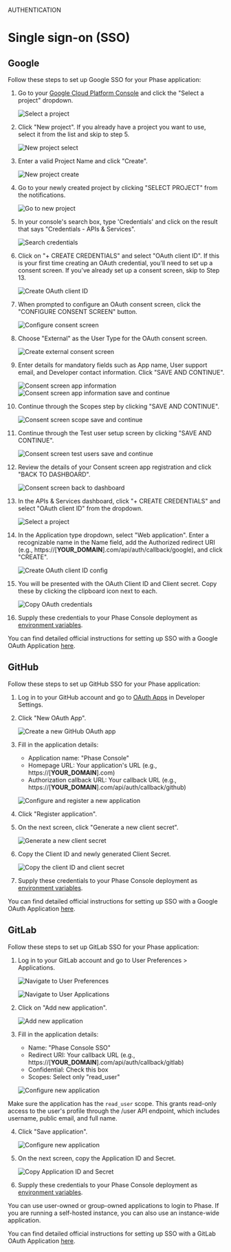 
<Tag variant="small">AUTHENTICATION</Tag>

# Single sign-on (SSO)

## Google

Follow these steps to set up Google SSO for your Phase application:

1. Go to your [Google Cloud Platform Console](https://console.cloud.google.com/) and click the "Select a project" dropdown.

   ![Select a project](/assets/images/auth/sso/google/1-select-a-project.png)

2. Click "New project". If you already have a project you want to use, select it from the list and skip to step 5.

   ![New project select](/assets/images/auth/sso/google/2-new-project-select.png)

3. Enter a valid Project Name and click "Create".

   ![New project create](/assets/images/auth/sso/google/3-new-project-create.png)

4. Go to your newly created project by clicking "SELECT PROJECT" from the notifications.

   ![Go to new project](/assets/images/auth/sso/google/4-go-to-new-project.png)

5. In your console's search box, type 'Credentials' and click on the result that says "Credentials - APIs & Services".

   ![Search credentials](/assets/images/auth/sso/google/5-search-credentials.png)

6. Click on "+ CREATE CREDENTIALS" and select "OAuth client ID". If this is your first time creating an OAuth credential, you'll need to set up a consent screen. If you've already set up a consent screen, skip to Step 13.

   ![Create OAuth client ID](/assets/images/auth/sso/google/6-create-oauth-client-id.png)

7. When prompted to configure an OAuth consent screen, click the "CONFIGURE CONSENT SCREEN" button.

   ![Configure consent screen](/assets/images/auth/sso/google/7-first-time-consent-screen-config.png)

8. Choose "External" as the User Type for the OAuth consent screen.

   ![Create external consent screen](/assets/images/auth/sso/google/8-create-external-consent-screen.png)

9. Enter details for mandatory fields such as App name, User support email, and Developer contact information. Click "SAVE AND CONTINUE".

   ![Consent screen app information](/assets/images/auth/sso/google/9-consent-screen-app-information.png)
   ![Consent screen app information save and continue](/assets/images/auth/sso/google/10-consent-screen-app-information-save-continue.png)

10. Continue through the Scopes step by clicking "SAVE AND CONTINUE".

    ![Consent screen scope save and continue](/assets/images/auth/sso/google/11-consent-screen-scope-save-continue.png)

11. Continue through the Test user setup screen by clicking "SAVE AND CONTINUE".

    ![Consent screen test users save and continue](/assets/images/auth/sso/google/12-consent-screen-test-users-save-continue.png)

12. Review the details of your Consent screen app registration and click "BACK TO DASHBOARD".

    ![Consent screen back to dashboard](/assets/images/auth/sso/google/13-consent-screen-back-to-dashboard.png)

13. In the APIs & Services dashboard, click "+ CREATE CREDENTIALS" and select "OAuth client ID" from the dropdown.

    ![Select a project](/assets/images/auth/sso/google/1-select-a-project.png)

14. In the Application type dropdown, select "Web application". Enter a recognizable name in the Name field, add the Authorized redirect URI (e.g., https://[**YOUR_DOMAIN**].com/api/auth/callback/google), and click "CREATE".

    ![Create OAuth client ID config](/assets/images/auth/sso/google/14-create-oauth-client-id-config.png)

15. You will be presented with the OAuth Client ID and Client secret. Copy these by clicking the clipboard icon next to each.

    ![Copy OAuth credentials](/assets/images/auth/sso/google/15-copy-oauth-creds.png)

16. Supply these credentials to your Phase Console deployment as [environment variables](/self-hosting/configuration/envars#google-sso).

You can find detailed official instructions for setting up SSO with a Google OAuth Application [here](https://support.google.com/cloud/answer/6158849?hl=en).

## GitHub

Follow these steps to set up GitHub SSO for your Phase application:

1. Log in to your GitHub account and go to [OAuth Apps](https://github.com/settings/developers) in Developer Settings.

2. Click "New OAuth App".

   ![Create a new GitHub OAuth app](/assets/images/auth/sso/github/1-create-new-oauth-app.png)

3. Fill in the application details:
   - Application name: "Phase Console"
   - Homepage URL: Your application's URL (e.g., https://[**YOUR_DOMAIN**].com)
   - Authorization callback URL: Your callback URL (e.g., https://[**YOUR_DOMAIN**].com/api/auth/callback/github)

   ![Configure and register a new application](/assets/images/auth/sso/github/2-configure-register-application.png)

4. Click "Register application".

5. On the next screen, click "Generate a new client secret".

   ![Generate a new client secret](/assets/images/auth/sso/github/3-generate-client-secret.png)

6. Copy the Client ID and newly generated Client Secret.

   ![Copy the client ID and client secret](/assets/images/auth/sso/github/4-copy-client-id-secret.png)

7. Supply these credentials to your Phase Console deployment as [environment variables](/self-hosting/configuration/envars#git-hub-sso).


You can find detailed official instructions for setting up SSO with a Google OAuth Application [here](https://docs.github.com/en/apps/oauth-apps/building-oauth-apps/creating-an-oauth-app). 

## GitLab

Follow these steps to set up GitLab SSO for your Phase application:

1. Log in to your GitLab account and go to User Preferences > Applications.

   ![Navigate to User Preferences](/assets/images/auth/sso/gitlab/1-personal-preferences.png)

   ![Navigate to User Applications](/assets/images/auth/sso/gitlab/2-applications.png)

2. Click on "Add new application".  

   ![Add new application](/assets/images/auth/sso/gitlab/3-add-new-application.png)

3. Fill in the application details:
   - Name: "Phase Console SSO"
   - Redirect URI: Your callback URL (e.g., https://[**YOUR_DOMAIN**].com/api/auth/callback/gitlab)
   - Confidential: Check this box
   - Scopes: Select only "read_user"

   ![Configure new application](/assets/images/auth/sso/gitlab/4-application-config-permission.png)

Make sure the application has the `read_user` scope. This grants read-only access to the user's profile through the /user API endpoint, which includes username, public email, and full name.

4. Click "Save application".

    ![Configure new application](/assets/images/auth/sso/gitlab/5-save-application.png)

5. On the next screen, copy the Application ID and Secret.

   ![Copy Application ID and Secret](/assets/images/auth/sso/gitlab/6-copy-application-id-application-secret.png)

6. Supply these credentials to your Phase Console deployment as [environment variables](/self-hosting/configuration/envars#git-lab-sso).

<Note>
  You can use user-owned or group-owned applications to login to Phase. If you are running a self-hosted instance, you can also use an instance-wide application.
</Note>

You can find detailed official instructions for setting up SSO with a GitLab OAuth Application [here](https://docs.gitlab.com/ee/integration/oauth_provider.html). 
